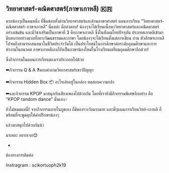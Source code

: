 
## วิทยาศาสตร์-คณิตศาสตร์(ภาษาเกาหลี) 🇰🇷

หากน้องๆเป็นคนหนึ่ง ที่ชื่นชอบทั้งด้านวิทยาศาสตร์และด้านภาษาศาสตร์
แผนการเรียน “วิทยาศาสตร์-คณิตศาสตร์-ภาษาเกาหลี” นี่แหล่ะ คือคำตอบ!
น้องๆจะได้เรียนเนื้อหาวิทยาศาสตร์และคณิตศาสตร์อย่างเข้มข้น
และมีวิชาเสริมเป็นภาษาที่ 3 คือภาษาเกาหลี ซึ่งในสังคมไทยปัจจุบัน
ประเทศเกาหลีเข้ามามีบทบาทอย่างมากทั้งทางวัฒนธรรมและภาษา
โดยน้องๆจะได้เรียนตั้งแต่การเขียน อ่าน ตัวอักษรเกาหลี
ไปจนถึงสามารถสนทนาในชีวิตประจำวันได้
เป็นประโยชน์ในการศึกษาต่อระดับอุดมศึกษาและการทำงานในอนาคต
ภาษาเกาหลีเองก็ยังเป็นภาษาน้องใหม่ในโรงเรียนเตรียมอุดมศึกษาอีกด้วย!

ซึ่งกิจกรรมในแผนการเรียนของเราประกอบไปด้วย

➡กิจกรรม Q & A ❓ตอบคำถามวิทยาศาสตร์เชาว์ปัญญา

➡กิจกรรม Hidden Box 📦 อะไรเอ่ยอยู่ในกล่อง ทดสอบความกล้า

➡และกิจกรรม KPOP มาสนุกกับเสียงเพลงไปด้วยกัน
โดยที่เรายังมีกิจกรรมพิเศษอีกอย่าง คือ “KPOP random dance” นั่นเอง🎶

ยังไม่หมดแค่นี้! จากกิจกรรมภายในบูธเอง ก็มีของรางวัลมากมาย
และพี่ๆแผนการเรียนวิทย์-เกาหลี ก็พร้อมที่จะพูดคุยให้คำปรึกษาน้องๆ

แล้วมาสนุกไปด้วยกันน้า

มาเหอะ อยากเจอ😊

-

ช่องทางการติดต่อ

Instragram : scikortuoph2k19

